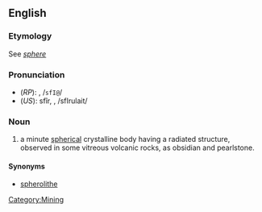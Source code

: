 ==English==

===Etymology===
See ''[[sphere]]''

===Pronunciation===
*(''RP''): {{IPAchar|/sfɪəru:lait/}}, /<tt>sfI@</tt>/
*(''US''): sfîr, {{IPAchar|/sfɪrju:lait/}}, /sfIrulait/

===Noun===
{{wikipedia}}
{{en-noun}}

# a minute [[spherical]] crystalline body having a radiated structure, observed in some vitreous volcanic rocks, as obsidian and pearlstone.

====Synonyms====
*[[spherolithe]]

[[Category:Mining]]